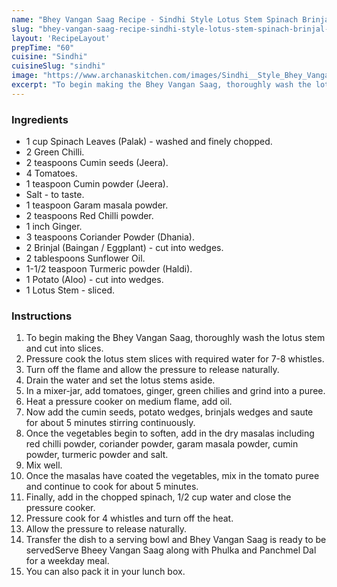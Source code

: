 ---
name: "Bhey Vangan Saag Recipe - Sindhi Style Lotus Stem Spinach Brinjal Sabzi"
slug: "bhey-vangan-saag-recipe-sindhi-style-lotus-stem-spinach-brinjal-sabzi"
layout: 'RecipeLayout'
prepTime: "60"
cuisine: "Sindhi"
cuisineSlug: "sindhi"
image: "https://www.archanaskitchen.com/images/Sindhi__Style_Bhey_Vangan_SAag_Recipe_Lotus_Stem_Spinach_Brinjal_POtato_Curry-3.jpg"
excerpt: "To begin making the Bhey Vangan Saag, thoroughly wash the lotus stem and cut into slices"
---

### Ingredients

- 1 cup Spinach Leaves (Palak) - washed and finely chopped.
- 2 Green Chilli.
- 2 teaspoons Cumin seeds (Jeera).
- 4 Tomatoes.
- 1 teaspoon Cumin powder (Jeera).
- Salt - to taste.
- 1 teaspoon Garam masala powder.
- 2 teaspoons Red Chilli powder.
- 1 inch Ginger.
- 3 teaspoons Coriander Powder (Dhania).
- 2 Brinjal (Baingan / Eggplant) - cut into wedges.
- 2 tablespoons Sunflower Oil.
- 1-1/2 teaspoon Turmeric powder (Haldi).
- 1 Potato (Aloo) - cut into wedges.
- 1 Lotus Stem - sliced.

### Instructions

1. To begin making the Bhey Vangan Saag, thoroughly wash the lotus stem and cut into slices.
1. Pressure cook the lotus stem slices with required water for 7-8 whistles.
1. Turn off the flame and allow the pressure to release naturally.
1. Drain the water and set the lotus stems aside.
1. In a mixer-jar, add tomatoes, ginger, green chilies and grind into a puree.
1. Heat a pressure cooker on medium flame, add oil.
1. Now add the cumin seeds, potato wedges, brinjals wedges and saute for about 5 minutes stirring continuously.
1. Once the vegetables begin to soften, add in the dry masalas including red chilli powder, coriander powder, garam masala powder, cumin powder, turmeric powder and salt.
1. Mix well.
1. Once the masalas have coated the vegetables, mix in the tomato puree and continue to cook for about 5 minutes.
1. Finally, add in the chopped spinach, 1/2 cup water and close the pressure cooker.
1. Pressure cook for 4 whistles and turn off the heat.
1. Allow the pressure to release naturally.
1. Transfer the dish to a serving bowl and Bhey Vangan Saag is ready to be servedServe Bheey Vangan Saag along with Phulka and Panchmel Dal for a weekday meal.
1. You can also pack it in your lunch box.
